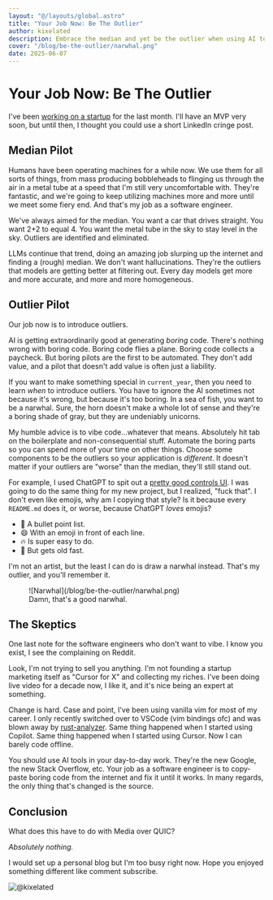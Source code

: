 ```yaml
---
layout: "@/layouts/global.astro"
title: "Your Job Now: Be The Outlier"
author: kixelated
description: Embrace the median and yet be the outlier when using AI tools. Not MoQ related, oops.
cover: "/blog/be-the-outlier/narwhal.png"
date: 2025-06-07
---
```


# Your Job Now: Be The Outlier

I've been [working on a startup](/application-first) for the last month.
I'll have an MVP very soon, but until then, I thought you could use a short LinkedIn cringe post.

## Median Pilot
Humans have been operating machines for a while now.
We use them for all sorts of things, from mass producing bobbleheads to flinging us through the air in a metal tube at a speed that I'm still very uncomfortable with.
They're fantastic, and we're going to keep utilizing machines more and more until we meet some fiery end.
And that's my job as a software engineer.

We've always aimed for the median.
You want a car that drives straight.
You want 2+2 to equal 4.
You want the metal tube in the sky to stay level in the sky.
Outliers are identified and eliminated.

LLMs continue that trend, doing an amazing job slurping up the internet and finding a (rough) median.
We don't want hallucinations.
They're the outliers that models are getting better at filtering out.
Every day models get more and more accurate, and more and more homogeneous.

## Outlier Pilot
Our job now is to introduce outliers.

AI is getting extraordinarily good at generating *boring* code.
There's nothing wrong with boring code.
Boring code flies a plane.
Boring code collects a paycheck.
But boring pilots are the first to be automated.
They don't add value, and a pilot that doesn't add value is often just a liability.

If you want to make something special in `current_year`, then you need to learn *when* to introduce outliers.
You have to ignore the AI sometimes not because it's wrong, but because it's too boring.
In a sea of fish, you want to be a narwhal.
Sure, the horn doesn't make a whole lot of sense and they're a boring shade of gray, but they are undeniably unicorns.

My humble advice is to vibe code...whatever that means.
Absolutely hit tab on the boilerplate and non-consequential stuff.
Automate the boring parts so you can spend more of your time on other things.
Choose some components to be the outliers so your application is *different*.
It doesn't matter if your outliers are "worse" than the median, they'll still stand out.

For example, I used ChatGPT to spit out a [pretty good controls UI](/watch).
I was going to do the same thing for my new project, but I realized, "fuck that".
I don't even like emojis, why am I copying that style?
Is it because every `README.md` does it, or worse, because ChatGPT *loves* emojis?

- 📌 A bullet point list.
- 😄 With an emoji in front of each line.
- 🔥 Is super easy to do.
- 👴 But gets old fast.

I'm not an artist, but the least I can do is draw a narwhal instead.
That's my outlier, and you'll remember it.

<figure>
	![Narwhal](/blog/be-the-outlier/narwhal.png)
	<figcaption>Damn, that's a good narwhal.</figcaption>
</figure>


## The Skeptics
One last note for the software engineers who don't want to vibe.
I know you exist, I see the complaining on Reddit.

Look, I'm not trying to sell you anything.
I'm not founding a startup marketing itself as "Cursor for X" and collecting my riches.
I've been doing live video for a decade now, I like it, and it's nice being an expert at something.

Change is hard.
Case and point, I've been using vanilla vim for most of my career.
I only recently switched over to VSCode (vim bindings ofc) and was blown away by [rust-analyzer](https://rust-analyzer.github.io/).
Same thing happened when I started using Copilot.
Same thing happened when I started using Cursor.
Now I can barely code offline.

You should use AI tools in your day-to-day work.
They're the new Google, the new Stack Overflow, etc.
Your job as a software engineer is to copy-paste boring code from the internet and fix it until it works.
In many regards, the only thing that's changed is the source.

## Conclusion
What does this have to do with Media over QUIC?

*Absolutely nothing.*

I would set up a personal blog but I'm too busy right now.
Hope you enjoyed something different like comment subscribe.

![@kixelated](/blog/avatar.png)
